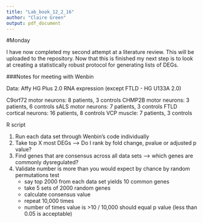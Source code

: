 ```yaml
---
title: "Lab_book_12_2_16"
author: "Claire Green"
output: pdf_document
---
```


#Monday

I have now completed my second attempt at a literature review. This will be uploaded to the repository. Now that this is finished my next step is to look at creating a statistically robust protocol for generating lists of DEGs. 

###Notes for meeting with Wenbin

Data: Affy HG Plus 2.0 RNA expression (except FTLD - HG U133A 2.0)

C9orf72 motor neurons: 8 patients, 3 controls
CHMP2B motor neurons: 3 patients, 6 controls
sALS motor neurons: 7 patients, 3 controls
FTLD cortical neurons: 16 patients, 8 controls
VCP muscle: 7 patients, 3 controls

R script

1. Run each data set through Wenbin's code individually
2. Take top X most DEGs --> Do I rank by fold change, pvalue or adjusted p value?
3. Find genes that are consensus across all data sets --> which genes are commonly dysregulated?
4. Validate number is more than you would expect by chance by random permutations test
    + say top 2000 from each data set yields 10 common genes
    + take 5 sets of 2000 random genes
    + calculate consensus value
    + repeat 10,000 times
    + number of times value is >10 / 10,000 should equal p value (less than 0.05 is acceptable)